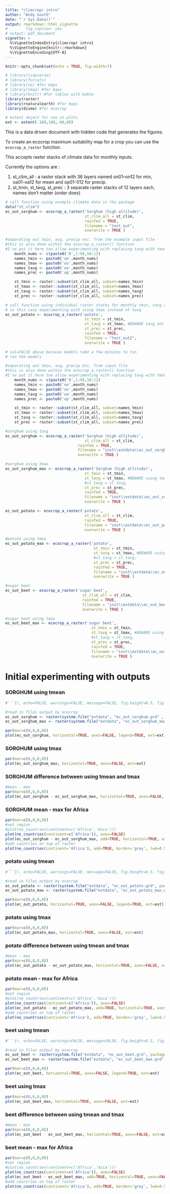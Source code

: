 ```yaml
---
title: "climcropr intro"
author: "Andy South"
date: "`r Sys.Date()`"
output: rmarkdown::html_vignette
#        fig_caption: yes
# output: pdf_document        
vignette: >
  %\VignetteIndexEntry{climcropr intro}
  %\VignetteEngine{knitr::rmarkdown}
  %\VignetteEncoding{UTF-8}
---
```



```r
knitr::opts_chunk$set(echo = TRUE, fig.width=7)

# library(tidyverse)
# library(forcats)
# library(sp) #for maps
# library(tmap) #for maps
# library(knitr) #for tables with kable
library(raster)
library(rnaturalearth) #for maps
library(dismo) #for ecocrop

# extent object for use in plots
ext <- extent(-180,180,-60,80)

```

This is a data driven document with hidden code that generates the figures. 

To create an ecocrop maximum suitability map for a crop you can use the `ecocrop_a_raster` function.

This accepts raster stacks of climate data for monthly inputs.

Currently the options are :

1. st_clim_all : a raster stack with 36 layers named on01–on12 for min, oa01-oa12 for mean and op01-012 for precip.
1. st_tmin, st_tavg, st_prec : 3 separate raster stacks of 12 layers each, names don't matter (order does)


```r

# call function using example climate data in the package
data("st_clim")
ec_out_sorghum <- ecocrop_a_raster('Sorghum (high altitude)', 
                                   st_clim_all = st_clim, 
                                   rainfed = TRUE, 
                                   filename = "test_out",
                                   overwrite = TRUE )

#separating out tmin, avg, precip etc. from the example input file
#this is also done within the ecocrop_a_raster() function
#I've put it here too allow experimenting with replacing tavg with tmax
    month_nums <- c(paste0('0',1:9),10:12)
    names_tmin <- paste0('on',month_nums)
    names_tmax <- paste0('ox',month_nums)
    names_tavg <- paste0('oa',month_nums)
    names_prec <- paste0('op',month_nums)

    st_tmin <- raster::subset(st_clim_all, subset=names_tmin)
    st_tmax <- raster::subset(st_clim_all, subset=names_tmax)
    st_tavg <- raster::subset(st_clim_all, subset=names_tavg)
    st_prec <- raster::subset(st_clim_all, subset=names_prec)

# call function using individual raster stacks for monthly tmin, tavg and precip
# in this case experimenting with using tmax instead of tavg
ec_out_potato <- ecocrop_a_raster('potato', 
                                   st_tmin = st_tmin, 
                                   st_tavg = st_tmax, #BEWARE tavg set from tmax
                                   st_prec = st_prec, 
                                   rainfed = TRUE, 
                                   filename = "test_out2",
                                   overwrite = TRUE )
```



```r
# val=FALSE above because models take a few minutes to run
# run the models

#separating out tmin, avg, precip etc. from input file
#this is also done within the ecocrop_a_raster() function
#I've put it here too allow experimenting with replacing tavg with tmax
    month_nums <- c(paste0('0',1:9),10:12)
    names_tmin <- paste0('on',month_nums)
    names_tmax <- paste0('ox',month_nums)
    names_tavg <- paste0('oa',month_nums)
    names_prec <- paste0('op',month_nums)

    st_tmin <- raster::subset(st_clim_all, subset=names_tmin)
    st_tmax <- raster::subset(st_clim_all, subset=names_tmax)
    st_tavg <- raster::subset(st_clim_all, subset=names_tavg)
    st_prec <- raster::subset(st_clim_all, subset=names_prec)

#sorghum using tavg
ec_out_sorghum <- ecocrop_a_raster('Sorghum (high altitude)', 
                                   st_clim_all = st_clim, 
                                rainfed = TRUE, 
                                filename = "inst\\extdata\\ec_out_sorghum",
                                overwrite = TRUE )

#sorghum using tmax
ec_out_sorghum_max <- ecocrop_a_raster('Sorghum (high altitude)', 
                                   st_tmin = st_tmin, 
                                   st_tavg = st_tmax, #BEWARE using tmax for tavg
                                   #st_tavg = st_tavg, 
                                   st_prec = st_prec, 
                                   rainfed = TRUE, 
                                   filename = "inst\\extdata\\ec_out_sorghum_max",
                                   overwrite = TRUE )

ec_out_potato <- ecocrop_a_raster('potato', 
                                   st_clim_all = st_clim, 
                                   rainfed = TRUE, 
                                   filename = "inst\\extdata\\ec_out_potato",
                                   overwrite = TRUE )

#potato using tmax
ec_out_potato_max <- ecocrop_a_raster('potato', 
                                       st_tmin = st_tmin, 
                                       st_tavg = st_tmax, #BEWARE using tmax for tavg
                                       #st_tavg = st_tavg, 
                                       st_prec = st_prec, 
                                       rainfed = TRUE, 
                                       filename = "inst\\extdata\\ec_out_potato_max",
                                       overwrite = TRUE )

#sugar beet
ec_out_beet <- ecocrop_a_raster('sugar beet', 
                                  st_clim_all = st_clim, 
                                  rainfed = TRUE, 
                                  filename = "inst\\extdata\\ec_out_beet",
                                  overwrite = TRUE )

#sugar beet using tmax
ec_out_beet_max <- ecocrop_a_raster('sugar beet', 
                                      st_tmin = st_tmin, 
                                      st_tavg = st_tmax, #BEWARE using tmax for tavg
                                      #st_tavg = st_tavg, 
                                      st_prec = st_prec, 
                                      rainfed = TRUE, 
                                      filename = "inst\\extdata\\ec_out_beet_max",
                                      overwrite = TRUE )

```

# Initial experimenting with outputs

### SORGHUM using tmean
```r
#```{r, echo=FALSE, warnings=FALSE, message=FALSE, fig.height=8.5, fig.width=6}

#read in files output by ecocrop
ec_out_sorghum <- raster(system.file("extdata", "ec_out_sorghum.grd" , package = "climcropr"))
ec_out_sorghum_max <- raster(system.file("extdata", "ec_out_sorghum_max.grd", package = "climcropr"))

par(mar=c(0,0,0,0))
plot(ec_out_sorghum, horizontal=TRUE, axes=FALSE, legend=TRUE, ext=ext)

```

### SORGHUM using tmax
```r

par(mar=c(0,0,0,0))
plot(ec_out_sorghum_max, horizontal=TRUE, axes=FALSE, ext=ext)

```

### SORGHUM difference between using tmean and tmax
```r

#mean - max
par(mar=c(0,0,0,0))
plot(ec_out_sorghum - ec_out_sorghum_max, horizontal=TRUE, axes=FALSE, ext=ext)

```


### SORGHUM mean - max for Africa
```r

par(mar=c(0,0,0,0))
#set region
#plot(ne_countries(continent=c('Africa','Asia')))
plot(ne_countries(continent=c('Africa')), axes=FALSE)
plot(ec_out_sorghum - ec_out_sorghum_max, add=TRUE, horizontal=TRUE, axes=FALSE)
#add countries on top of raster
plot(ne_countries(continent='Africa'), add=TRUE, border='grey', lwd=0.5)

```

### potato using tmean
```r
#```{r, echo=FALSE, warnings=FALSE, message=FALSE, fig.height=8.5, fig.width=6}

#read in files output by ecocrop
ec_out_potato <- raster(system.file("extdata", "ec_out_potato.grd", package = "climcropr"))
ec_out_potato_max <- raster(system.file("extdata", "ec_out_potato_max.grd", package = "climcropr"))

par(mar=c(0,0,0,0))
plot(ec_out_potato, horizontal=TRUE, axes=FALSE, legend=TRUE, ext=ext)

```

### potato using tmax
```r

par(mar=c(0,0,0,0))
plot(ec_out_potato_max, horizontal=TRUE, axes=FALSE, ext=ext)

```

### potato difference between using tmean and tmax
```r

#mean - max
par(mar=c(0,0,0,0))
plot(ec_out_potato - ec_out_potato_max, horizontal=TRUE, axes=FALSE, ext=ext)

```


### potato mean - max for Africa
```r

par(mar=c(0,0,0,0))
#set region
#plot(ne_countries(continent=c('Africa','Asia')))
plot(ne_countries(continent=c('Africa')), axes=FALSE)
plot(ec_out_potato - ec_out_potato_max, add=TRUE, horizontal=TRUE, axes=FALSE)
#add countries on top of raster
plot(ne_countries(continent='Africa'), add=TRUE, border='grey', lwd=0.5)

```

### beet using tmean
```r
#```{r, echo=FALSE, warnings=FALSE, message=FALSE, fig.height=8.5, fig.width=6}

#read in files output by ecocrop
ec_out_beet <- raster(system.file("extdata", "ec_out_beet.grd", package = "climcropr"))
ec_out_beet_max <- raster(system.file("extdata", "ec_out_beet_max.grd", package = "climcropr"))

par(mar=c(0,0,0,0))
plot(ec_out_beet, horizontal=TRUE, axes=FALSE, legend=TRUE, ext=ext)

```

### beet using tmax
```r

par(mar=c(0,0,0,0))
plot(ec_out_beet_max, horizontal=TRUE, axes=FALSE, ext=ext)

```

### beet difference between using tmean and tmax
```r

#mean - max
par(mar=c(0,0,0,0))
plot(ec_out_beet - ec_out_beet_max, horizontal=TRUE, axes=FALSE, ext=ext)

```


### beet mean - max for Africa
```r

par(mar=c(0,0,0,0))
#set region
#plot(ne_countries(continent=c('Africa','Asia')))
plot(ne_countries(continent=c('Africa')), axes=FALSE)
plot(ec_out_beet - ec_out_beet_max, add=TRUE, horizontal=TRUE, axes=FALSE)
#add countries on top of raster
plot(ne_countries(continent='Africa'), add=TRUE, border='grey', lwd=0.5)

```
